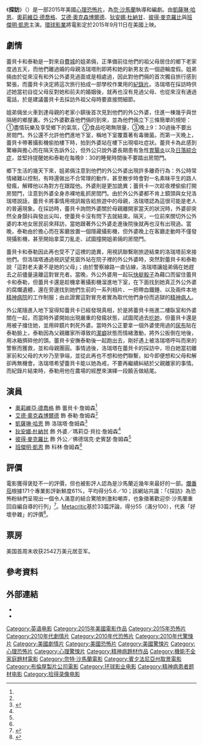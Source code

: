 {{noteTA
|G1=Show
|G2=Movie
|T=zh-tw:探訪 (電影);zh-cn:探访惊魂;zh-hk:凶訪;
|1=zh-tw:探訪;zh-cn:探访惊魂;zh-hk:凶訪;
}}
{{Infobox film
| name           = 探訪
| original_name  = {{lang|en|''The Visit''}}
| image          = The Visit 2015 Poster.jpg
| caption        = 電影海報
| director       = [[奈·沙馬蘭|奈·沙馬蘭]]
| producer       = {{Plainlist|
* Marc Bienstock
* [[傑森·布倫|傑森·布倫]]
* 奈·沙馬蘭
}}
| writer         = 奈·沙馬蘭
| starring       = {{Plainlist|
* [[凱薩琳·哈恩|凱薩琳·哈恩]]
* [[奧莉維亞·德喬格|奧莉維亞·德喬格]]
* [[艾德·奧克森博爾德|艾德·奧克森博爾德]]
* [[狄安娜·杜納甘|狄安娜·杜納甘]]
* [[彼得·麥克羅比|彼得·麥克羅比]]
* [[班傑明·凱恩|班傑明·凱恩]]
}}
| music          = [[保羅·坎特隆|保羅·坎特隆]]
| cinematography = [[瑪麗絲·艾爾貝蒂|瑪麗絲·艾爾貝蒂]]
| editing        = Luke Franco Ciarrocchi 
| studio         = {{Plainlist|
* [[Blinding_Edge_Pictures|Blinding Edge Pictures]]
* [[布倫屋製片公司|布倫屋製片公司]]
}}
| distributor    = [[環球影業|環球影業]]
| released       = {{Film date|2015|09|11|美國|2015|10|02|臺灣}}
| runtime        = 94分鐘<!--Theatrical runtime: 93:58--><ref>{{cite web | url=http://www.bbfc.co.uk/releases/visit-film | title=''THE VISIT'' (15) | work=[[British_Board_of_Film_Classification|British Board of Film Classification]] | date=August 13, 2015 | accessdate=August 13, 2015 | archive-date=2019-11-13 | archive-url=https://web.archive.org/web/20191113054311/https://bbfc.co.uk/releases/visit-film | dead-url=no }}</ref>
| country        = {{USA}}
| language       = 英語
| budget         = $500萬美元<ref>{{Cite web |url=http://www.the-numbers.com/movie/Visit-The-(2015)#tab=summary |title=存档副本 |access-date=2015-08-28 |archive-date=2021-03-08 |archive-url=https://web.archive.org/web/20210308175820/https://www.the-numbers.com/movie/Visit-The-(2015)#tab=summary |dead-url=no }}</ref>
| gross          = $9850萬美元
| cn_name        = 探访惊魂
| hk_name        = 凶訪
| tw_name        = 探訪
}}
《'''探訪'''》（{{lang-en|'''''The Visit'''''}}）是一部2015年美國[[心理恐怖片|心理]][[恐怖片|恐怖片]]，為[[奈·沙馬蘭|奈·沙馬蘭]]執導和編劇。由[[凱薩琳·哈恩|凱薩琳·哈恩]]、[[奧莉維亞·德喬格|奧莉維亞·德喬格]]、[[艾德·奧克森博爾德|艾德·奧克森博爾德]]、[[狄安娜·杜納甘|狄安娜·杜納甘]]、[[彼得·麥克羅比|彼得·麥克羅比]]與[[班傑明·凱恩|班傑明·凱恩]]主演。[[環球影業|環球影業]]將電影定於2015年9月11日在美國上映。

==劇情==
蕾貝卡和泰勒是一對來自[[費城|費城]]的姐弟倆，正準備前往他們的祖父母居住的鄉下老家度過五天，而他們離過婚的母親洛瑞塔則即將和她的新男友去一個遊輪度假。姐弟倆由於從來沒有和外公外婆見過面或是相處過，因此對他們倆的首次獨自旅行感到緊張，而蕾貝卡決定將這次旅行拍成一部學校作業用的[[紀錄片|紀錄片]]。洛瑞塔在採訪時供述她當初自從父母反對她和前夫的婚姻後，就再也沒有見過父母、也從來沒有通過電話，於是建議蕾貝卡去採訪外祖父母時要直接問細節。

姐弟倆坐火車到達母親的老家小鎮後首次見到他們的外公外婆，住進一棟幾乎與世隔絕的鄉屋裏。外公外婆歡喜他們倆的到來，並為他們倆立下三條簡單的規矩：①盡情玩樂及享受鄉下的氣氛，②食品吃喝無限量，③晚上9：30過後不要出房間門。外公還不允許他們進地下室，稱地下室覆蓋著有毒黴菌。而第一天晚上，蕾貝卡帶著攝影機偷拍樓下時，拍到外婆站在樓下出現嘔吐症狀。蕾貝卡為此感到驚嚇與擔心而在隔天告訴外公，但外公只說外婆長期患有急性[[胃腸炎|胃腸炎]]以及[[日落症候群|日落綜合症]]，並堅持提醒她和泰勒在每晚9：30的睡覺時間後不要踏出房間門。

鄉下生活的幾天下來，姐弟倆注意到他們的外公外婆出現許多離奇行為：外公時常情緒難以控制，有時還做出不合常理的動作，甚至散步時會對一名素昧平生的路人發瘋，解釋他以為對方在跟蹤他。外婆則是更加詭異；蕾貝卡一次趁夜裡偷偷打開房間門，注意到外婆全身赤裸地亂抓房間門。由於外公外婆都不肯上鏡頭與女兒洛瑞塔說話，蕾貝卡將事情用視訊報告給旅遊中的母親，洛瑞塔認為這很可能是老人的普遍現象。在採訪時，蕾貝卡詢問外婆關於母親離開家當天的狀況時，外婆卻突然全身顫抖與發出尖叫，使蕾貝卡沒有問下去就結束。隔天，一位前來關切外公外婆的本地女居民前來拜訪，當她跟著外公外婆走進後院後就再也沒有出現過。當晚，泰勒由於擔心而在客廳放置一個隱藏攝影機，但外婆晚上在客廳走動時不僅發現攝影機，甚至開始拿菜刀亂走、試圖撞開姐弟倆的房間門。

蕾貝卡和泰勒因此再也受不了這裡的詭異，用視訊聯繫剛旅遊結束的洛瑞塔前來接他們。但洛瑞塔通過視訊望見窗外站在院子裡的外公外婆時，突然對蕾貝卡和泰勒說「這對老夫妻不是她的父母」；由於警察線路一直佔線，洛瑞塔讓姐弟倆在她趕去之前儘量遠離這對冒充者。當晚，外公外婆用一起玩[[快艇骰子|快艇骰子]]為藉口而留住蕾貝卡和泰勒，但蕾貝卡還是趁機拿著攝影機溜進地下室，在下面找到她真正外公外婆的腐爛遺體，還在旁邊找到她們生前的一系列相片、一把帶血鐵錘、以及兩件本地[[精神病院|精神病院]]的工作制服；由此證實這對冒充者實為取代他們身份而逃獄的[[精神病人|精神病人]]。

外公尾隨進入地下室得知蕾貝卡已經發現真相，於是將蕾貝卡拖進二樓臥室和外婆關在一起，而當時外婆開始出現嚴重的發瘋狀態，試圖爬過去[[食人|吃她]]，但蕾貝卡還是用被子擋住她，並用碎鏡片刺死外婆。當時外公正要拿一個外婆使用過的[[尿布|尿布]]貼在泰勒臉上，泰勒因為父親離家所導致的[[潔癖|潔癖]]狀態而情緒激動，將外公扳倒在地後，用冰箱擠碎他的頭。蕾貝卡安撫泰勒後一起跑出去，剛好遇上被洛瑞塔呼叫而來的警察而獲救，並和母親團圓。事情過後，洛瑞塔在蕾貝卡的採訪中，坦白她當初離家前和父母的大吵乃至爭端，並從此再也不想和他們聯繫，如今即便想和父母和解卻再無機會。洛瑞塔希望蕾貝卡能以她為戒，不要再繼續糾結於父親離家的事情。而紀錄片結束時，泰勒用他在農場的經歷來演繹一段饒舌做結尾。

==演員==
* [[奧莉維亞·德喬格|奧莉維亞·德喬格]] 飾 蕾貝卡·詹姆森<ref name="CAST" />
* [[艾德·奧克森博爾德|艾德·奧克森博爾德]] 飾 泰勒·詹姆森<ref name="CAST" />
* [[凱薩琳·哈恩|凱薩琳·哈恩]] 飾 洛瑞塔·詹姆森<ref name=CAST>{{cite web|title=The Visit also stars Erica Lynne Marszalek, Peter McRobbie, Olivia DeJonge, Deanna Dunagan, Benjamin Kanes, Jon Douglas Rainey, Brian Gildea, Shawn Gonzalez, Richard Barlow, Steve Annan, and Michael Mariano.|url=http://bloody-disgusting.com/news/3331508/m-night-shyamalan-begins-work-next-supernatural-thriller/|publisher=BD|accessdate=January 16, 2014|archive-date=2019-11-28|archive-url=https://web.archive.org/web/20191128125434/https://bloody-disgusting.com/news/3331508/m-night-shyamalan-begins-work-next-supernatural-thriller/|dead-url=no}}</ref>
* [[狄安娜·杜納甘|狄安娜·杜納甘]] 飾 外婆／瑪莉亞·貝拉·詹姆森<ref name="CAST" />
* [[彼得·麥克羅比|彼得·麥克羅比]] 飾 外公／佛德瑞克·史賓瑟·詹姆森<ref name="CAST" />
* [[班傑明·凱恩|班傑明·凱恩]] 飾 科林·詹姆森<ref name="CAST" />

==評價==
電影獲得褒貶不一的評價，但也被影評人認為是沙馬蘭近幾年來最好的一部。[[爛番茄|爛番茄]]根據171个專業影評新鮮度61%，平均得分5.6／10；該網站共識：「《探訪》為恐怖粉絲們呈現出一個令人滿意的結合驚險刺激和嘲弄，也象徵著歡迎奈·沙馬蘭重回自編自導的行列」<ref>{{cite web|url=http://www.rottentomatoes.com/m/the_visit_2015/|title=The Visit|website=Rotten Tomatoes|accessdate=September 10, 2015|archive-date=2021-03-16|archive-url=https://web.archive.org/web/20210316183522/https://www.rottentomatoes.com/m/the_visit_2015|dead-url=no}}</ref>。[[Metacritic|Metacritic]]基於33篇評論，得分55（滿分100），代表「好壞參雜」的評價<ref>{{cite web|url=http://www.metacritic.com/movie/the-visit-2015|title=The Visit reviews|website=Metacritic|accessdate=September 10, 2015|archive-date=2021-03-08|archive-url=https://web.archive.org/web/20210308120355/https://www.metacritic.com/movie/the-visit-2015|dead-url=no}}</ref>。

== 票房 ==
美国首周末收获2542万美元居亚军。

==參考資料==
{{Reflist}}

==外部連結==
* {{IMDb title|3567288|The Visit}}
* {{mojo title|blumhouse2015|The Visit}}

{{奈特沙馬蘭電影}}
{{DEFAULTSORT:The Visit (2015 film)}}
[[Category:英语电影|Category:英语电影]]
[[Category:2015年美國電影作品|Category:2015年美國電影作品]]
[[Category:2015年恐怖片|Category:2015年恐怖片]]
[[Category:2010年代劇情片|Category:2010年代劇情片]]
[[Category:2010年代恐怖片|Category:2010年代恐怖片]]
[[Category:2010年代驚悚片|Category:2010年代驚悚片]]
[[Category:美國劇情片|Category:美國劇情片]]
[[Category:美國恐怖片|Category:美國恐怖片]]
[[Category:美國驚悚片|Category:美國驚悚片]]
[[Category:心理恐怖片|Category:心理恐怖片]]
[[Category:心理驚悚片|Category:心理驚悚片]]
[[Category:精神病題材作品|Category:精神病題材作品]]
[[Category:機能不全家庭題材電影|Category:機能不全家庭題材電影]]
[[Category:奈特·沙馬蘭電影|Category:奈特·沙馬蘭電影]]
[[Category:賓夕法尼亞州取景電影|Category:賓夕法尼亞州取景電影]]
[[Category:布倫屋製片公司電影|Category:布倫屋製片公司電影]]
[[Category:环球影业电影|Category:环球影业电影]]
[[Category:精神病患者题材电影|Category:精神病患者题材电影]]
[[Category:拾得录像电影|Category:拾得录像电影]]